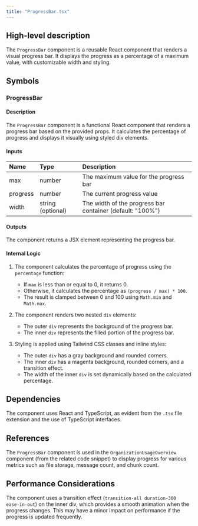 ```yaml
---
title: "ProgressBar.tsx"
---
```


## High-level description
The `ProgressBar` component is a reusable React component that renders a visual progress bar. It displays the progress as a percentage of a maximum value, with customizable width and styling.

## Symbols

### ProgressBar
#### Description
The `ProgressBar` component is a functional React component that renders a progress bar based on the provided props. It calculates the percentage of progress and displays it visually using styled div elements.

#### Inputs
| Name | Type | Description |
|:-----|:-----|:------------|
| max | number | The maximum value for the progress bar |
| progress | number | The current progress value |
| width | string (optional) | The width of the progress bar container (default: "100%") |

#### Outputs
The component returns a JSX element representing the progress bar.

#### Internal Logic
1. The component calculates the percentage of progress using the `percentage` function:
   - If `max` is less than or equal to 0, it returns 0.
   - Otherwise, it calculates the percentage as `(progress / max) * 100`.
   - The result is clamped between 0 and 100 using `Math.min` and `Math.max`.

2. The component renders two nested `div` elements:
   - The outer `div` represents the background of the progress bar.
   - The inner `div` represents the filled portion of the progress bar.

3. Styling is applied using Tailwind CSS classes and inline styles:
   - The outer `div` has a gray background and rounded corners.
   - The inner `div` has a magenta background, rounded corners, and a transition effect.
   - The width of the inner `div` is set dynamically based on the calculated percentage.

## Dependencies
The component uses React and TypeScript, as evident from the `.tsx` file extension and the use of TypeScript interfaces.

## References
The `ProgressBar` component is used in the `OrganizationUsageOverview` component (from the related code snippet) to display progress for various metrics such as file storage, message count, and chunk count.

## Performance Considerations
The component uses a transition effect (`transition-all duration-300 ease-in-out`) on the inner div, which provides a smooth animation when the progress changes. This may have a minor impact on performance if the progress is updated frequently.